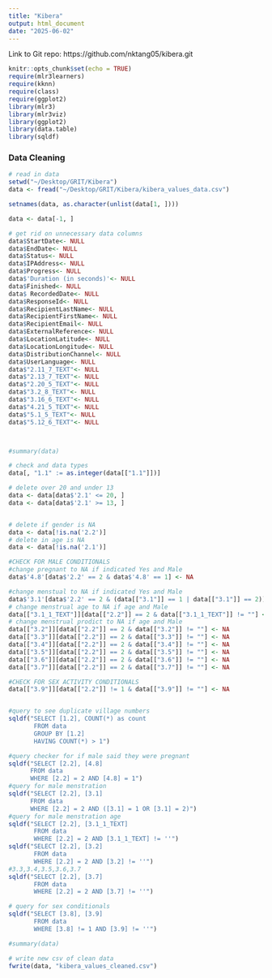 ```yaml
---
title: "Kibera"
output: html_document
date: "2025-06-02"
---
```


Link to Git repo: https://github.com/nktang05/kibera.git

```r
knitr::opts_chunk$set(echo = TRUE)
require(mlr3learners) 
require(kknn)  
require(class)
require(ggplot2)
library(mlr3)
library(mlr3viz)
library(ggplot2)
library(data.table)
library(sqldf)

```



### Data Cleaning

```r
# read in data
setwd("~/Desktop/GRIT/Kibera")
data <- fread("~/Desktop/GRIT/Kibera/kibera_values_data.csv")

setnames(data, as.character(unlist(data[1, ])))

data <- data[-1, ]
```


```r
# get rid on unnecessary data columns
data$StartDate<- NULL
data$EndDate<- NULL
data$Status<- NULL
data$IPAddress<- NULL
data$Progress<- NULL
data$'Duration (in seconds)'<- NULL
data$Finished<- NULL
data$ RecordedDate<- NULL
data$ResponseId<- NULL
data$RecipientLastName<- NULL
data$RecipientFirstName<- NULL
data$RecipientEmail<- NULL
data$ExternalReference<- NULL
data$LocationLatitude<- NULL
data$LocationLongitude<- NULL
data$DistributionChannel<- NULL
data$UserLanguage<- NULL
data$"2.11_7_TEXT"<- NULL
data$"2.13_7_TEXT"<- NULL
data$"2.20_5_TEXT"<- NULL
data$"3.2_8_TEXT"<- NULL
data$"3.16_6_TEXT"<- NULL
data$"4.21_5_TEXT"<- NULL
data$"5.1_5_TEXT"<- NULL
data$"5.12_6_TEXT"<- NULL



#summary(data)

```




```r
# check and data types
data[, "1.1" := as.integer(data[["1.1"]])]

```

```r
# delete over 20 and under 13
data <- data[data$'2.1' <= 20, ]
data <- data[data$'2.1' >= 13, ]


# delete if gender is NA
data <- data[!is.na('2.2')]
# delete in age is NA
data <- data[!is.na('2.1')]


```


```r
#CHECK FOR MALE CONDITIONALS
#change pregnant to NA if indicated Yes and Male
data$'4.8'[data$'2.2' == 2 & data$'4.8' == 1] <- NA

#change menstual to NA if indicated Yes and Male
data$'3.1'[data$'2.2' == 2 & (data[["3.1"]] == 1 | data[["3.1"]] == 2)] <- NA
# change menstrual age to NA if age and Male
data[["3.1_1_TEXT"]][data[["2.2"]] == 2 & data[["3.1_1_TEXT"]] != ""] <- NA
# change menstrual prodict to NA if age and Male
data[["3.2"]][data[["2.2"]] == 2 & data[["3.2"]] != ""] <- NA
data[["3.3"]][data[["2.2"]] == 2 & data[["3.3"]] != ""] <- NA
data[["3.4"]][data[["2.2"]] == 2 & data[["3.4"]] != ""] <- NA
data[["3.5"]][data[["2.2"]] == 2 & data[["3.5"]] != ""] <- NA
data[["3.6"]][data[["2.2"]] == 2 & data[["3.6"]] != ""] <- NA
data[["3.7"]][data[["2.2"]] == 2 & data[["3.7"]] != ""] <- NA
```

```r
#CHECK FOR SEX ACTIVITY CONDITIONALS
data[["3.9"]][data[["2.2"]] != 1 & data[["3.9"]] != ""] <- NA



```




```r
#query to see duplicate village numbers
sqldf("SELECT [1.2], COUNT(*) as count 
       FROM data 
       GROUP BY [1.2] 
       HAVING COUNT(*) > 1")
```


```r
#query checker for if male said they were pregnant
sqldf("SELECT [2.2], [4.8] 
      FROM data 
      WHERE [2.2] = 2 AND [4.8] = 1")
#query for male menstration
sqldf("SELECT [2.2], [3.1] 
      FROM data 
      WHERE [2.2] = 2 AND ([3.1] = 1 OR [3.1] = 2)")
#query for male menstration age
sqldf("SELECT [2.2], [3.1_1_TEXT]
       FROM data 
       WHERE [2.2] = 2 AND [3.1_1_TEXT] != ''")
sqldf("SELECT [2.2], [3.2]
       FROM data 
       WHERE [2.2] = 2 AND [3.2] != ''")
#3.3,3.4,3.5,3.6,3.7
sqldf("SELECT [2.2], [3.7]
       FROM data 
       WHERE [2.2] = 2 AND [3.7] != ''")


```
```r
# query for sex conditionals
sqldf("SELECT [3.8], [3.9]
       FROM data 
       WHERE [3.8] != 1 AND [3.9] != ''")
```


```r
#summary(data)
```


```r
# write new csv of clean data
fwrite(data, "kibera_values_cleaned.csv")
```

